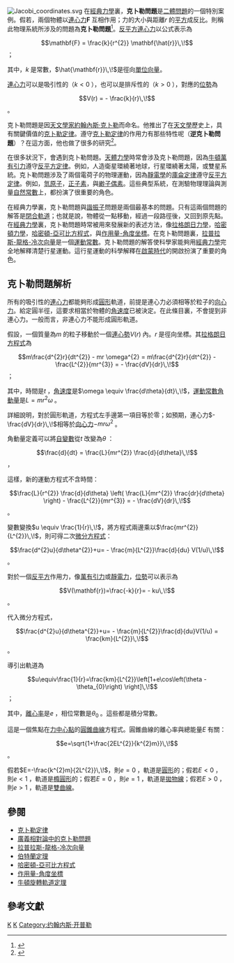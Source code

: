 {{noteTA
|T=zh-hans:开普勒问题; zh-hant:克卜勒問題;
|G1=物理學
|1=zh-hans:开普勒; zh-hant:克卜勒;
}}
[[File:Jacobi_coordinates.svg|thumb]]
在[[經典力學|經典力學]]裏，'''克卜勒問題'''是[[二體問題|二體問題]]的一個特別案例。假若，兩個物體以[[連心力|連心力]]<math>\mathbf{F}\,\!</math>互相作用；力的大小與距離<math>r\,\!</math>的[[反平方定律|平方]]成反比。則稱此物理系統所涉及的問題為'''克卜勒問題'''<ref>{{cite book | last = Arnold | first = VI | authorlink =:en:Vladimir Arnold | year = 1989 | title = Mathematical Methods of Classical Mechanics, 2nd ed. | publisher = Springer-Verlag | location = New York | pages = 38 | id = ISBN 0-387-96890-3}}</ref>。[[反平方定律|反平方]][[連心力|連心力]]以公式表示為
:<math>\mathbf{F} = \frac{k}{r^{2}} \mathbf{\hat{r}}\,\!</math>；

其中，<math>k\,\!</math>是常數，<math>\hat{\mathbf{r}}\,\!</math>是徑向[[單位向量|單位向量]]。

[[連心力|連心力]]可以是吸引性的（<math>k<0\,\!</math>），也可以是排斥性的（<math>k>0\,\!</math>），對應的[[純量勢|位勢]]為

:<math>V(r) = - \frac{k}{r}\,\!</math>。

克卜勒問題是因[[天文學家|天文學家]][[約翰內斯·克卜勒|約翰內斯·克卜勒]]而命名。他推出了在[[天文學|天文學]]歷史上，具有關鍵價值的[[克卜勒定律|克卜勒定律]]。遵守[[克卜勒定律|克卜勒定律]]的作用力有那些特性呢（'''逆克卜勒問題'''）？在這方面，他也做了很多的研究<ref name="goldstein_1980">{{cite book | last=Goldstein | first=H. | authorlink=:en:Herbert Goldstein | year=1980 | title=Classical Mechanics | edition=2<sup>nd</sup> edition | publisher=Addison Wesley}}</ref>。

在很多狀況下，會遇到克卜勒問題。[[天體力學|天體力學]]時常會涉及克卜勒問題，因為[[牛頓|牛頓]][[萬有引力|萬有引力]]遵守[[反平方定律|反平方定律]]。例如，人造衛星環繞著地球，行星環繞著太陽，或雙星系統。克卜勒問題涉及了兩個電荷子的物理運動，因為[[靜電學|靜電學]]的[[庫侖定律|庫侖定律]]遵守[[反平方定律|反平方定律]]。例如，[[氫原子|氫原子]]，[[電子偶素|正子素]]，與[[緲子偶素|緲子偶素]]。這些典型系統，在測驗物理理論與測量[[運動常數|自然常數]]上，都扮演了很重要的角色。

在經典力學裏，克卜勒問題與[[諧振子|諧振子]]問題是兩個最基本的問題。只有這兩個問題的解答是[[伯特蘭定理|閉合軌道]]；也就是說，物體從一點移動，經過一段路徑後，又回到原先點。在[[經典力學|經典力學]]裏，克卜勒問題時常被用來發展新的表述方法，像[[拉格朗日力學|拉格朗日力學]]，[[哈密頓力學|哈密頓力學]]，[[哈密頓-亞可比方程式|哈密頓-亞可比方程式]]，與[[作用量-角度坐標|作用量-角度坐標]]。在克卜勒問題裏，[[拉普拉斯-龍格-冷次向量|拉普拉斯-龍格-冷次向量]]是一個[[運動常數|運動常數]]。克卜勒問題的解答使科學家能夠用[[經典力學|經典力學]]完全地解釋清楚行星運動。這行星運動的科學解釋在[[啟蒙時代|啟蒙時代]]的開啟扮演了重要的角色。

==克卜勒問題解析==
所有的吸引性的[[連心力|連心力]]都能夠形成[[圓形|圓形]]軌道，前提是連心力必須相等於粒子的[[向心力|向心力]]。給定圓半徑，這要求相當於物體的[[角速度|角速度]]已被決定。在此條目裏，不會提到非連心力。一般而言，非連心力不能形成圓形軌道。

假設，一個質量為<math>m\,\!</math>的粒子移動於一個[[連心力|連心勢]]<math>V(r)\,\!</math>內。<math>r\,\!</math>是徑向坐標。其[[拉格朗日方程式|拉格朗日方程式]]為
:<math>m\frac{d^{2}r}{dt^{2}} - mr \omega^{2} =
m\frac{d^{2}r}{dt^{2}} - \frac{L^{2}}{mr^{3}} = - \frac{dV}{dr}\,\!</math>；

其中，時間是<math>t\,\!</math>，[[角速度|角速度]]是<math>\omega \equiv \frac{d\theta}{dt}\,\!</math>，[[運動常數|運動常數]][[角動量|角動量]]是<math>L = mr^{2}\omega\,\!</math>。

詳細說明，對於圓形軌道，方程式左手邊第一項目等於零；如預期，連心力<math> - \frac{dV}{dr}\,\!</math>相等於[[向心力|向心力]]<math> - mr \omega^{2}\,\!</math>。

角動量定義可以將[[自變數|自變數]]從<math>t\,\!</math>改變為<math>\theta\,\!</math>：

:<math>\frac{d}{dt} = \frac{L}{mr^{2}} \frac{d}{d\theta}\,\!</math>，

這樣，新的運動方程式不含時間：
:<math>\frac{L}{r^{2}} \frac{d}{d\theta} \left( \frac{L}{mr^{2}} \frac{dr}{d\theta} \right) - \frac{L^{2}}{mr^{3}} = - \frac{dV}{dr}\,\!</math>。

變數變換<math>u \equiv \frac{1}{r}\,\!</math>，將方程式兩邊乘以<math>\frac{mr^{2}}{L^{2}}\,\!</math>，則可得二次[[微分方程式|微分方程式]]：

:<math>\frac{d^{2}u}{d\theta^{2}}+u= - \frac{m}{L^{2}}\frac{d}{du} V(1/u)\,\!</math>。

對於一個[[反平方定律|反平方]]作用力，像[[萬有引力|萬有引力]]或[[靜電學|靜電力]]，[[純量勢|位勢]]可以表示為
:<math>V(\mathbf{r})=\frac{-k}{r}= - ku\,\!</math>。
 
代入微分方程式，
:<math>\frac{d^{2}u}{d\theta^{2}}+u= - \frac{m}{L^{2}}\frac{d}{du}V(1/u) = \frac{km}{L^{2}}\,\!</math>。

導引出軌道為
:<math>u\equiv\frac{1}{r}=\frac{km}{L^{2}}\left[1+e\cos\left(\theta - \theta_{0}\right) \right]\,\!</math>；

其中，[[離心率|離心率]]是<math>e\,\!</math>，相位常數是<math>\theta_{0}\,\!</math>。這些都是積分常數。

這是一個焦點在[[連心力|力中心點]]的[[圓錐曲線|圓錐曲線]]方程式。圓錐曲線的離心率與總能量<math>E\,\!</math>有關：
:<math>e=\sqrt{1+\frac{2EL^{2}}{k^{2}m}}\,\!</math>。

假若<math>E=-\frac{k^{2}m}{2L^{2}}\,\!</math>，則<math>e=0\,\!</math>，軌道是[[圓形|圓形]]的；假若<math>E<0\,\!</math>，則<math>e<1\,\!</math>，軌道是[[橢圓形|橢圓形]]的；假若<math>E=0\,\!</math>，則<math>e=1\,\!</math>，軌道是[[拋物線|拋物線]]；假若<math>E>0\,\!</math>，則<math>e>1\,\!</math>，軌道是[[雙曲線|雙曲線]]。

==參閱==
*[[克卜勒定律|克卜勒定律]]
*[[广义相对论中的开普勒问题|廣義相對論中的克卜勒問題]]
*[[拉普拉斯-龍格-冷次向量|拉普拉斯-龍格-冷次向量]]
*[[伯特蘭定理|伯特蘭定理]]
*[[哈密頓-亞可比方程式|哈密頓-亞可比方程式]]
*[[作用量-角度坐標|作用量-角度坐標]]
*[[牛頓旋轉軌道定理|牛頓旋轉軌道定理]]

==參考文獻==
<references/>

[[Category:經典力學|K]]
[[Category:天體力學|K]]
[[Category:约翰内斯·开普勒|Category:约翰内斯·开普勒]]